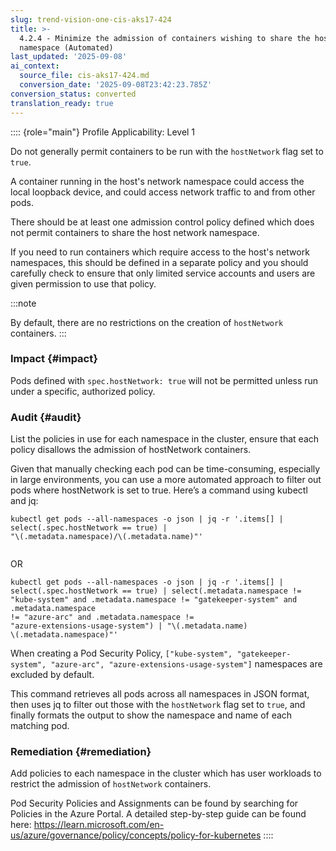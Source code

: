 ```yaml
---
slug: trend-vision-one-cis-aks17-424
title: >-
  4.2.4 - Minimize the admission of containers wishing to share the host network
  namespace (Automated)
last_updated: '2025-09-08'
ai_context:
  source_file: cis-aks17-424.md
  conversion_date: '2025-09-08T23:42:23.785Z'
conversion_status: converted
translation_ready: true
---
```


:::: {role="main"}
Profile Applicability: Level 1

Do not generally permit containers to be run with the `hostNetwork` flag set to `true`.

A container running in the host's network namespace could access the local loopback device, and could access network traffic to and from other pods.

There should be at least one admission control policy defined which does not permit containers to share the host network namespace.

If you need to run containers which require access to the host's network namespaces, this should be defined in a separate policy and you should carefully check to ensure that only limited service accounts and users are given permission to use that policy.

:::note

By default, there are no restrictions on the creation of `hostNetwork` containers.
:::

### Impact {#impact}

Pods defined with `spec.hostNetwork: true` will not be permitted unless run under a specific, authorized policy.

### Audit {#audit}

List the policies in use for each namespace in the cluster, ensure that each policy disallows the admission of hostNetwork containers.

Given that manually checking each pod can be time-consuming, especially in large environments, you can use a more automated approach to filter out pods where hostNetwork is set to true. Here’s a command using kubectl and jq:

``` codeblock
kubectl get pods --all-namespaces -o json | jq -r '.items[] | 
select(.spec.hostNetwork == true) | 
"\(.metadata.namespace)/\(.metadata.name)"'
    
```

OR

``` codeblock
kubectl get pods --all-namespaces -o json | jq -r '.items[] | 
select(.spec.hostNetwork == true) | select(.metadata.namespace != 
"kube-system" and .metadata.namespace != "gatekeeper-system" and .metadata.namespace 
!= "azure-arc" and .metadata.namespace != 
"azure-extensions-usage-system") | "\(.metadata.name) 
\(.metadata.namespace)"'
```

When creating a Pod Security Policy, `["kube-system", "gatekeeper-system", "azure-arc", "azure-extensions-usage-system"]` namespaces are excluded by default.

This command retrieves all pods across all namespaces in JSON format, then uses jq to filter out those with the `hostNetwork` flag set to `true`, and finally formats the output to show the namespace and name of each matching pod.

### Remediation {#remediation}

Add policies to each namespace in the cluster which has user workloads to restrict the admission of `hostNetwork` containers.

Pod Security Policies and Assignments can be found by searching for Policies in the Azure Portal. A detailed step-by-step guide can be found here: <https://learn.microsoft.com/en-us/azure/governance/policy/concepts/policy-for-kubernetes>
::::

